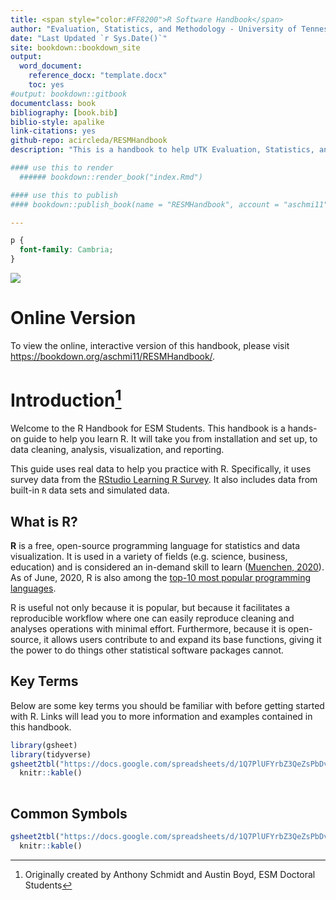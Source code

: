 ```yaml
--- 
title: <span style="color:#FF8200">R Software Handbook</span>
author: "Evaluation, Statistics, and Methodology - University of Tennessee, Knoxville"
date: "Last Updated `r Sys.Date()`"
site: bookdown::bookdown_site
output:
  word_document:
    reference_docx: "template.docx"
    toc: yes
#output: bookdown::gitbook
documentclass: book
bibliography: [book.bib]
biblio-style: apalike
link-citations: yes
github-repo: acircleda/RESMHandbook
description: "This is a handbook to help UTK Evaluation, Statistics, and Methodology students learn important R skills."

#### use this to render
  ###### bookdown::render_book("index.Rmd")

#### use this to publish
#### bookdown::publish_book(name = "RESMHandbook", account = "aschmi11", server = NULL, render = c("none", "local", "server"))

---
```



```css
p {
  font-family: Cambria;
}
```

![](https://raw.githubusercontent.com/acircleda/RESMHandbook/master/cover_image.jpg)

<!-- Uncomment when producing word file: -->

# Online Version {-}

To view the online, interactive version of this handbook, please visit [https://bookdown.org/aschmi11/RESMHandbook/](https://bookdown.org/aschmi11/RESMHandbook/).

# Introduction^[Originally created by Anthony Schmidt and Austin Boyd, ESM Doctoral Students] {-}


Welcome to the R Handbook for ESM Students. This handbook is a hands-on guide to help you learn R. It will take you from installation and set up, to data cleaning, analysis, visualization, and reporting.

<!-- Might modify this part if we include different data sets -->

This guide uses real data to help you practice with R. Specifically, it uses survey data from the [RStudio Learning R Survey](https://github.com/rstudio/learning-r-survey). It also includes data from built-in `R` data sets and simulated data.

## What is R? {-}

**R** is a free, open-source programming language for statistics and data visualization. It is used in a variety of fields (e.g. science, business, education) and is considered an in-demand skill to learn ([Muenchen, 2020](https://web.archive.org/web/20200416222014/https://r4stats.com/articles/popularity/)). As of June, 2020, R is also among the [top-10 most popular programming languages](https://www.tiobe.com/tiobe-index/).

R is useful not only because it is popular, but because it facilitates a reproducible workflow where one can easily reproduce cleaning and analyses operations with minimal effort. Furthermore, because it is open-source, it allows users contribute to and expand its base functions, giving it the power to do things other statistical software packages cannot.

## Key Terms {-}

Below are some key terms you should be familiar with before getting started with R. Links will lead you to more information and examples contained in this handbook.

<!-- https://link.springer.com/content/pdf/bbm%3A978-1-4419-1318-0%2F1.pdf -->

```r
library(gsheet)
library(tidyverse)
gsheet2tbl("https://docs.google.com/spreadsheets/d/1Q7PlUFYrbZ3QeZsPbDvOwjO3blH7QB6AnMMmAt4d7uc/edit#gid=1727694754") %>%
  knitr::kable()
  
```


## Common Symbols {-}

```r
gsheet2tbl("https://docs.google.com/spreadsheets/d/1Q7PlUFYrbZ3QeZsPbDvOwjO3blH7QB6AnMMmAt4d7uc/edit#gid=119314878") %>%
  knitr::kable()
```
 
  
